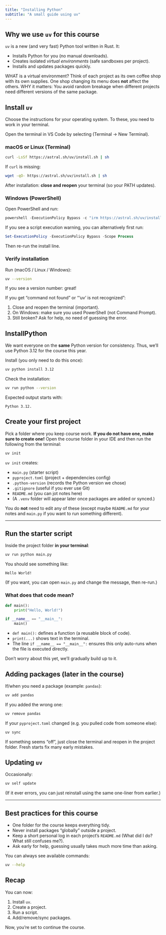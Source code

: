 ```yaml
---
title: "Installing Python"
subtitle: "A small guide using uv"
---
```


## Why we use `uv` for this course

`uv` is a new (and very fast) Python tool written in Rust. It:

- Installs Python for you (no manual downloads).
- Creates isolated *virtual environments* (safe sandboxes per project).
- Installs and updates packages quickly.

::: callout-note
WHAT is a virtual environment?
Think of each project as its own coffee shop with its own supplies. One shop changing its menu does **not** affect the others.
WHY it matters: You avoid random breakage when different projects need different versions of the same package.
:::

## Install `uv`

Choose the instructions for your operating system. To these, you need to work in your terminal.

:::{.callout-tip}
Open the terminal in VS Code by selecting (Terminal → New Terminal).
:::

### macOS or Linux (Terminal)

```bash
curl -LsSf https://astral.sh/uv/install.sh | sh
```

If `curl` is missing:

```bash
wget -qO- https://astral.sh/uv/install.sh | sh
```

After installation: **close and reopen** your terminal (so your PATH updates).

### Windows (PowerShell)

Open PowerShell and run:

```powershell
powershell -ExecutionPolicy Bypass -c "irm https://astral.sh/uv/install.ps1 | iex"
```

If you see a script execution warning, you can alternatively first run:

```powershell
Set-ExecutionPolicy -ExecutionPolicy Bypass -Scope Process
```

Then re-run the install line.

### Verify installation

Run (macOS / Linux / Windows):

```bash
uv --version
```

If you see a version number: great!

::: callout-warning
If you get "command not found" or "'uv' is not recognized":

1. Close and reopen the terminal (important).
2. On Windows: make sure you used PowerShell (not Command Prompt).
3. Still broken? Ask for help, no need of guessing the error.
:::


## InstallPython

We want everyone on the **same** Python version for consistency. Thus, we’ll use Python 3.12 for the course this year.

Install (you only need to do this once):

```bash
uv python install 3.12
```

Check the installation:

```bash
uv run python --version
```

Expected output starts with:

```
Python 3.12.
```


## Create your first project

Pick a folder where you keep course work. **If you do not have one, make sure to create one!** Open the course folder in your IDE and then run the following from the terminal:

```bash
uv init
```

`uv init` creates:

- `main.py` (starter script)
- `pyproject.toml` (project + dependencies config)
- `.python-version` (records the Python version we chose)
- `.gitignore` (useful if you ever use Git)
- `README.md` (you can jot notes here)
- (A `.venv` folder will appear later once packages are added or synced.)

You do **not** need to edit any of these (except maybe `README.md` for your notes and `main.py` if you want to run something different).

---

## Run the starter script

Inside the project folder **in your terminal**:

```bash
uv run python main.py
```

You should see something like:

```
Hello World!
```

(If you want, you can open `main.py` and change the message, then re-run.)

### What does that code mean?

```python
def main():
    print("Hello, World!")

if __name__ == "__main__":
    main()
```

- `def main():` defines a function (a reusable block of code).
- `print(...)` shows text in the terminal.
- The line `if __name__ == "__main__":` ensures this only auto-runs when the file is executed directly.

Don’t worry about this yet, we'll gradually build up to it.

## Adding packages (later in the course)

If/when you need a package (example: `pandas`):

```bash
uv add pandas
```

If you added the wrong one:

```bash
uv remove pandas
```

If your `pyproject.toml` changed (e.g. you pulled code from someone else):

```bash
uv sync
```

::: callout-tip
If something seems “off”, just close the terminal and reopen in the project folder. Fresh starts fix many early mistakes.
:::

## Updating `uv`

Occasionally:

```bash
uv self update
```

(If it ever errors, you can just reinstall using the same one-liner from earlier.)

---

## Best practices for this course

- One folder for the course keeps everything tidy.
- Never install packages “globally” outside a project.
- Keep a short personal log in each project’s `README.md` (What did I do? What still confuses me?).
- Ask early for help, guessing usually takes much more time than asking.

You can always see available commands:

```bash
uv --help
```

## Recap

You can now:

1. Install `uv`.
2. Create a project.
3. Run a script.
4. Add/remove/sync packages.

Now, you’re set to continue the course.
